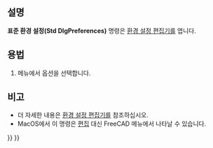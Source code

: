 <languages/>

<div class="mw-translate-fuzzy">
{{Docnav
|[[Std_Edit/ko|편집 모드 전환]]
|
|[[Std_Edit_Menu/ko|표준 편집 메뉴]]
|IconL=Std_Edit.svg
|IconR=
|IconC=Freecad.svg
}}
</div>

{{GuiCommand/ko
|Name=Std DlgPreferences
|Name/ko=표준 환경 설정
|MenuLocation=편집 → 환경 설정...
|Workbenches=모두
|SeeAlso=[[Preferences_Editor/ko|환경 설정 편집기]]
}}

<span id="Description"></span>
==설명==

'''표준 환경 설정(Std DlgPreferences)''' 명령은 [[Preferences_Editor/ko|환경 설정 편집기]]를 엽니다.

<span id="Usage"></span>
==용법==

# 메뉴에서 {{MenuCommand|편집 → [[Image:Std_DlgPreferences.svg|16px]] 환경 설정...}} 옵션을 선택합니다.

<span id="Notes"></span>
==비고==

<div class="mw-translate-fuzzy">
* 더 자세한 내용은 [[Preferences_Editor/ko|환경 설정 편집기]]를 참조하십시오.
* MacOS에서 이 명령은 [[Std_Edit_Menu/ko|편집]] 대신 FreeCAD 메뉴에서 나타날 수 있습니다.
</div>


<div class="mw-translate-fuzzy">
{{Docnav
|[[Std_Edit/ko|편집 모드 전환]]
|
|[[Std_Edit_Menu/ko|표준 편집 메뉴]]
|IconL=Std_Edit.svg
|IconR=
|IconC=Freecad.svg
}}
</div>

{{Std_Base_navi{{#translation:}}}}
{{Userdocnavi{{#translation:}}}}